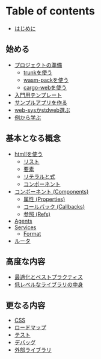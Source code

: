 # Table of contents

* [はじめに](index.mdx)

## 始める

* [プロジェクトの準備](getting-started/project-setup.mdx)
  * [trunkを使う](getting-started/project-setup/using-trunk.mdx)
  * [wasm-packを使う](getting-started/project-setup/using-wasm-pack.mdx)
  * [cargo-webを使う](getting-started/project-setup/using-cargo-web.mdx)
* [入門用テンプレート](getting-started/starter-templates.mdx)
* [サンプルアプリを作る](getting-started/build-a-sample-app.mdx)
* [web-sysかstdweb選ぶ](getting-started/choose-web-library.mdx)
* [例から学ぶ](getting-started/examples.mdx)

## 基本となる概念 <a id="concepts"></a>

* [html!を使う](concepts/html.mdx)
  * [リスト](concepts/html/lists.mdx)
  * [要素](concepts/html/elements.mdx)
  * [リテラルと式](concepts/html/literals-and-expressions.mdx)
  * [コンポーネント](concepts/html/components.mdx)
* [コンポーネント (Components)](concepts/components.mdx)
  * [属性 (Properties)](concepts/components/properties.mdx)
  * [コールバック (Callbacks)](concepts/components/callbacks.mdx)
  * [参照 (Refs)](concepts/components/refs.mdx)
* [Agents](concepts/agents.mdx)
* [Services](concepts/services.mdx)
  * [Format](concepts/services/format.mdx)
* [ルータ](concepts/router.mdx)

## 高度な内容

* [最適化とベストプラクティス](advanced-topics/optimizations.mdx)
* [低レベルなライブラリの中身](advanced-topics/how-it-works.mdx)

## 更なる内容

* [CSS](more/css.mdx)
* [ロードマップ](more/roadmap.mdx)
* [テスト](more/testing.mdx)
* [デバッグ](more/debugging.mdx)
* [外部ライブラリ](more/external-libs.mdx)

